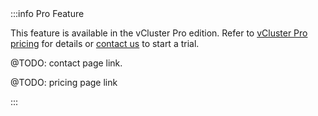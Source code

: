 
<br></br>
:::info Pro Feature

This feature is available in the vCluster Pro edition. Refer to [vCluster Pro pricing](#) for details or [contact us](#) to start a trial. 

@TODO: contact page link.

@TODO: pricing page link

:::